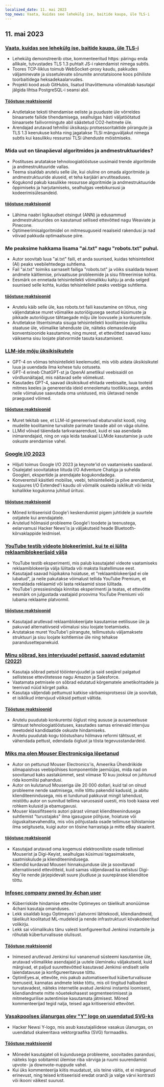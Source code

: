 ```yaml
---
localized_date: 11. mai 2023
top_news: Vaata, kuidas see lehekülg ise, baitide kaupa, üle TLS-i
---
```


## 11. mai 2023

### [Vaata, kuidas see lehekülg ise, baitide kaupa, üle TLS-i](https://subtls.pages.dev/)

- Lehekülg demonstreerib otse, kommenteeritud https: päringu enda allikale, tutvustades TLS 1.3 puhtalt JS-i rakendamist nimega subtls.
- Toores TCP-liiklus toimub WebSocket-proxy kaudu, pakkudes väljaminevate ja sissetulevate sõnumite annotatsioone koos põhiliste toorbaitidega heksadekaalarvudes.
- Projekti kood asub GitHubis, lisatud lihavõttemuna võimaldab kasutajal jälgida lihtsa PostgreSQL-i seansi abil.

#### [Tööstuse reaktsioonid](http://news.ycombinator.com/item?id=35884437)

- Arutletakse teksti tihendamise eeliste ja puuduste üle võrreldes binaarsete failide tihendamisega, sealhulgas hästi väljatöötatud binaarsete failivormingute abil säästetud CO2-heitmete üle.
- Arendajad arutavad tehnilisi üksikasju protsessoritaktide piirangute ja TLS 1.3 keerukuse kohta ning jagatakse TLSi mänguväljakut nimega subtls kui kasulikku ressurssi TLSi ühenduste mõistmiseks.

### Mida uut on tänapäeval algoritmides ja andmestruktuurides?

- Postituses arutatakse tehnoloogiatööstuse uusimaid trende algoritmide ja andmestruktuuride vallas.
- Teema sisaldab arutelu selle üle, kui oluline on omada algoritmide ja andmestruktuuride aluseid, et teha karjääri arvutiteaduses.
- Kogukond pakub kasulikke ressursse algoritmide ja andmestruktuuride õppimiseks ja harjutamiseks, sealhulgas veebikursusi ja kodeerimisülesandeid.

#### [tööstuse reaktsioonid](http://news.ycombinator.com/item?id=35886900)

- Lähima naabri ligikaudset otsingut (ANN) ja edusammud andmestruktuurides on kasutanud sellised ettevõtted nagu Weaviate ja Pinecone.
- Optimeerimisalgoritmidel on mitmesuguseid reaalseid rakendusi ja nad võivad pakkuda optimaalsuse piire.

### Me peaksime hakkama lisama "ai.txt" nagu "robots.txt" puhul.

- Autor soovitab luua "ai.txt" faili, et anda suunised, kuidas tehisintellekt (AI) peaks veebilehtedega suhtlema.
- Fail "ai.txt" toimiks sarnaselt failiga "robots.txt" ja võiks sisaldada teavet andmete käitlemise, privaatsuse probleemide ja sisu filtreerimise kohta.
- Eesmärk on ennetada tehisintellekti võimalikku kahju ja anda selged suunised selle kohta, kuidas tehisintellekt peaks veebiga suhtlema.

#### [tööstuse reaktsioonid](http://news.ycombinator.com/item?id=35886288)

- Arutelu käib selle üle, kas robots.txt faili kasutamine on tõhus, ning väljendatakse muret võimalike autoriõigusega seotud küsimuste ja pikkade autoriõiguse tähtaegade mõju üle loovusele ja konkurentsile.
- Arutletakse litsentsimata sisuga tehisintellekti koolitamise õigusliku staatuse üle, võimalike lahenduste üle, näiteks olemasolevate konventsioonide kasutamine, ning murest, et ettevõtted saavad kasu väiksema sisu loojate platvormide tasuta kasutamisest.

### [LLM-ide mõju üksikisikutele](https://mazzzystar.github.io/2023/05/10/LLM-for-individual/)

- GPT-4 on võimas tehisintellekti keelemudel, mis võib aidata üksikisikutel luua ja uuendada ilma kohese tulu ootuseta.
- GPT-4 erineb ChatGPT-st ja OpenAI ametlikul veebisaidil on võrdlusnäitajad, mis näitavad selle võimekust.
- Kasutades GPT-4, saavad üksikisikud ehitada veebisaite, luua tooteid mitmes keeles ja genereerida ideid enneolematu tootlikkusega, andes neile võimaluse saavutada oma unistused, mis ületavad nende praegused võimed.

#### [tööstuse reaktsioonid](http://news.ycombinator.com/item?id=35885797)

- Muret tekitab see, et LLM-id genereerivad ebaturvalist koodi, ning mudelite koolitamine turvaliste parimate tavade abil on väga oluline.
- LLMid võivad täiendada tarkvaraarendust, kuid ei saa asendada inimarendajaid, ning on vaja leida tasakaal LLMide kasutamise ja uute oskuste arendamise vahel.

### [Google I/O 2023](https://io.google/2023/)

- Hiljuti toimus Google I/O 2023 ja keynote'id on vaatamiseks saadaval.
- Osalejatel soovitatakse liituda I/O Adventure Chatiga ja suhelda Googleri, ekspertide ja arendajate kogukondadega.
- Konverentsil käsitleti mobiilse, veebi, tehisintellekti ja pilve arendamist, kusjuures I/O Extended'i kaudu oli võimalik osaleda isiklikult või leida kohalikke kogukonna juhitud üritusi.

#### [tööstuse reaktsioonid](http://news.ycombinator.com/item?id=35886559)

- Mõned kritiseerisid Google'i keskendumist pigem juhtidele ja suurtele ostjatele kui arendajatele.
- Arutelud hõlmasid probleeme Google'i toodete ja teenustega, eelarvamusi Hacker News'is ja väljakutseid heade Bluetooth-kõrvaklappide leidmisel.

### [YouTube testib videote blokeerimist, kui te ei lülita reklaamiblokeerijaid välja](https://www.bleepingcomputer.com/news/technology/youtube-tests-blocking-videos-unless-you-disable-ad-blockers/)

- YouTube testib eksperimenti, mis palub kasutajatel videote vaatamiseks reklaamiblokeerija välja lülitada või maksta lisatellimuse eest.
- Kasutajad saavad hüpikakna hoiatuse, et "reklaamblokeerijad ei ole lubatud", ja neile pakutakse võimalust tellida YouTube Premium, et eemaldada reklaamid või lasta reklaamid sisse lülitada.
- YouTube'i pressiesindaja kinnitas eksperimenti ja teatas, et ettevõtte eesmärk on julgustada vaatajaid proovima YouTube Premiumi või lubama reklaame platvormil.

#### [tööstuse reaktsioonid](http://news.ycombinator.com/item?id=35892512)

- Kasutajad arutlevad reklaamblokeerijate kasutamise eetilisuse üle ja pakuvad alternatiivseid võimalusi sisu loojate toetamiseks.
- Arutatakse muret YouTube'i piirangute, tellimustulu väljamaksete struktuuri ja sisu loojate kohtlemise üle ning tehakse parandusettepanekuid.

### [Minu sõbrad, kes intervjuudel pettasid, saavad edutamist (2022)](https://www.teamblind.com/post/My-friends-who-cheated-in-interviews-are-getting-promoted-😡😡😡😡-XnYM4nLs)

- Kasutaja sõbrad petsid tööintervjuudel ja said seejärel palgatud sellistesse ettevõtetesse nagu Amazon ja Salesforce.
- Vaatamata petmisele on sõbrad edutatud kõrgematele ametikohtadele ja teenivad nüüd kõrget palka.
- Kasutaja väljendab pettumust katkise värbamisprotsessi üle ja soovitab, et isiklikud intervjuud võiksid pettust vältida.

#### [Tööstuse reaktsioonid](http://news.ycombinator.com/item?id=35885342)

- Arutelu puudutab konkurentsi õiglust ning aususe ja ausameelsuse tähtsust tehnoloogiatööstuses, kasutades samas erinevaid intervjuu meetodeid kandidaatide oskuste hindamiseks.
- Arutelu puudutab kogu tööstusharu hõlmava reformi tähtsust, et vähendada pettust, edendada õiglust ja tõsta tegevusstandardeid.

### [Miks ma olen Mouser Electronicsiga lõpetanud](https://lcamtuf.substack.com/p/why-im-done-with-mouser-electronics)

- Autor on pettunud Mouser Electronics'is, Ameerika Ühendriikide silmapaistvas veebipõhises komponentide jaemüüjas, mida nad on soovitanud kaks aastakümmet, sest viimase 10 kuu jooksul on juhtunud rida koomilisi pahandusi.
- Autor on kulutanud Mouseriga üle 20 000 dollari, kuid tal on olnud probleeme nende saatmisega, mille tõttu pakendid kadusid, ja abitu klienditeenindusega, mis ei tundunud pakkuvat mingit lahendust, mistõttu autor on sunnitud tellima varuosasid uuesti, mis toob kaasa veel rohkem kulusid ja ebamugavusi.
- Mouser klassifitseeris autori pärast viimast klienditeenindusega suhtlemist "turustajaks" ilma igasuguse põhjuse, hoiatuse või õiguskaitsevahendita, mis võis põhjustada osade tellimuse tühistamise ilma selgituseta, kuigi autor on tõsine harrastaja ja mitte eBay skaalerit.

#### [tööstuse reaktsioonid](http://news.ycombinator.com/item?id=35892246)

- Kasutajad arutavad oma kogemusi elektrooniliste osade tellimisel Mouserist ja Digi-Keyist, sealhulgas küsimusi tagasimaksete, saatmiskulude ja klienditeenindusega.
- Kliendid kurdavad Mouseri hinnakujunduse üle ja soovitavad alternatiivseid ettevõtteid, kuid samas väljendavad ka eelistusi Digi-Key'ile nende järjepidevalt suure jõudluse ja suurepärase klienditoe tõttu.

### [Infosec company pwned by 4chan user](https://maia.crimew.gay/posts/optimeyes-leak/)

- Küberriskide hindamise ettevõte Optimeyes on täielikult anonüümse 4chani kasutaja omanduses.
- Lekk sisaldab kogu Optimeyes'i platvormi lähtekoodi, kliendiandmeid, täielikult koolitatud ML-mudeleid ja nende infrastruktuuri kõvakodeeritud volikirju.
- Lekk sai võimalikuks tänu valesti konfigureeritud Jenkinsi instantsile ja rõhutab küberturvalisuse olulisust.

#### [Tööstuse reaktsioonid](http://news.ycombinator.com/item?id=35888509)

- Inimesed arutlevad Jenkinsi kui vananenud süsteemi kasutamise üle, arutavad võimalikke asendajaid ja uutele ülemineku väljakutseid, kuid märgivad, et paljud suurettevõtted kasutavad Jenkinsi endiselt selle laiendatavuse ja konfigureeritavuse tõttu.
- OptimEyes.ai, ettevõte, mis pakub automatiseeritud küberturvalisuse teenuseid, kannatas andmete lekke tõttu, mis oli tingitud halbadest turvatavadest, näiteks internetile avatud Jenkinsi instantsi loomisest, kliendiandmete mitte nõuetekohasest segmenteerimisest ja mitmetegurilise autentimise kasutamata jätmisest. Mõned kommenteerijad tegid nalja, teised aga kritiseerisid ettevõtet.

### [Vasakpoolses ülanurgas olev "Y" logo on uuendatud SVG-ks](https://news.ycombinator.com/y18.svg)

- Hacker Newsi Y-logo, mis asub kasutajaliidese vasakus ülanurgas, on uuendatud skaleeritava vektorgraafika (SVG) formaadiks.

#### [Tööstuse reaktsioonid](http://news.ycombinator.com/item?id=35894326)

- Mõnedel kasutajatel oli kujundusega probleeme, soovitades parandusi, näiteks logo sobitamist ülemise riba värviga ja ruumi suurendamist upvote- ja downvote-nuppude vahel.
- Kui üks kommenteerija kiitis muudatust, siis teine väitis, et ei märganud erinevust, ning teised kritiseerisid eredat oranži ja valge värvi kontrasti või ikooni väikest suurust.

</Steps>
